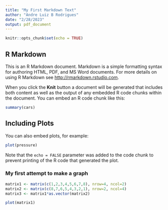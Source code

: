 ```yaml
---
title: "My First Markdown Text"
author: "Andre Luiz B Rodrigues"
date: "2/28/2023"
output: pdf_document
---
```


```r
knitr::opts_chunk$set(echo = TRUE)
```

## R Markdown

This is an R Markdown document. Markdown is a simple formatting syntax for authoring HTML, PDF, and MS Word documents. For more details on using R Markdown see <http://rmarkdown.rstudio.com>.

When you click the **Knit** button a document will be generated that includes both content as well as the output of any embedded R code chunks within the document. You can embed an R code chunk like this:

```r
summary(cars)
```

## Including Plots

You can also embed plots, for example:

```r
plot(pressure)
```

Note that the `echo = FALSE` parameter was added to the code chunk to prevent printing of the R code that generated the plot.

### My first attempt to make a graph  


```r
matrix1 <- matrix(c(1,2,3,4,5,6,7,8), nrow=4, ncol=2)
matrix2 <- matrix(c(8,7,6,5,4,3,2,1), nrow=2, ncol=4)
matrix3 <- matrix1*as.vector(matrix2)

plot(matrix1)
```

